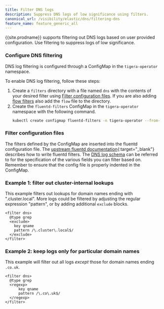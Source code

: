 ```yaml
---
title: Filter DNS logs
description: Suppress DNS logs of low significance using filters. 
canonical_url: /visibility/elastic/dns/filtering-dns
feature_name: feature_generic_all
---
```


{{site.prodname}} supports filtering out DNS logs based on user provided
configuration. Use filtering to suppress logs of low significance.

### Configure DNS filtering

DNS log filtering is configured through a ConfigMap in the `tigera-operator`
namespace.

To enable DNS log filtering, follow these steps:

1. Create a `filters` directory with a file named `dns` with the contents of
   your desired filter using [Filter configuration files](#filter-configuration-files).
   If you are also adding [flow filters]({{site.baseurl}}/visibility/elastic/flow/filtering) also add the `flow` file
   to the directory.
1. Create the `fluentd-filters` ConfigMap in the `tigera-operator` namespace
   with the following command.
   ```bash
   kubectl create configmap fluentd-filters -n tigera-operator --from-file=filters
   ```

### Filter configuration files

The filters defined by the ConfigMap are inserted into the fluentd configuration file.
The [upstream fluentd documentation](https://docs.fluentd.org/filter/grep){:target="_blank"}
describes how to write fluentd filters.  The [DNS log schema](dns-logs) can be referred to
for the specification of the various fields you can filter based on.  Remember to ensure
that the config file is properly indented in the ConfigMap.

### Example 1: filter out cluster-internal lookups

This example filters out lookups for domain names ending with ".cluster.local".  More
logs could be filtered by adjusting the regular expression "pattern", or by adding
additional `exclude` blocks.

```
<filter dns>
  @type grep
  <exclude>
    key qname
    pattern /\.cluster\.local$/
  </exclude>
</filter>
```

### Example 2: keep logs only for particular domain names

This example will filter out all logs *except* those for domain names ending `.co.uk`.

```
<filter dns>
  @type grep
  <regexp>
      key qname
      pattern /\.co\.uk$/
  </regexp>
</filter>
```
